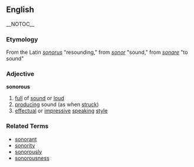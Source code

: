 ==English== __NOTOC__
=== Etymology ===
From the Latin ''[[sonorus]]'' "resounding," from ''[[sonor]]'' "sound," from ''[[sonare]]'' "to sound"

=== Adjective ===
'''sonorous'''
# [[full]] of [[sound]] or [[loud]]
# [[producing]] sound (as when [[struck]])
# [[effectual]] or [[impressive]] [[speaking]] [[style]]

=== Related Terms ===
*[[sonorant]]
*[[sonority]]
*[[sonorously]]
*[[sonorousness]]